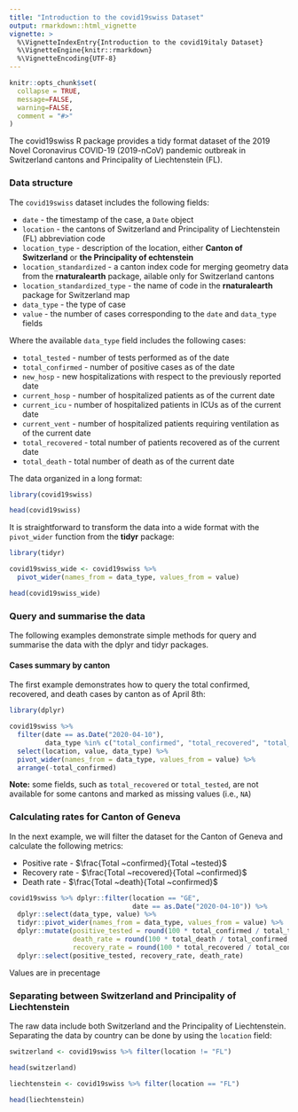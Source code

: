 ```yaml
---
title: "Introduction to the covid19swiss Dataset"
output: rmarkdown::html_vignette
vignette: >
  %\VignetteIndexEntry{Introduction to the covid19italy Dataset}
  %\VignetteEngine{knitr::rmarkdown}
  %\VignetteEncoding{UTF-8}
---
```


```r
knitr::opts_chunk$set(
  collapse = TRUE,
  message=FALSE, 
  warning=FALSE,
  comment = "#>"
)
```


The covid19swiss R package provides a tidy format dataset of the 2019 Novel Coronavirus COVID-19 (2019-nCoV) pandemic outbreak in Switzerland cantons and Principality of Liechtenstein (FL). 

### Data structure

The `covid19swiss` dataset includes the following fields:

* `date` - the timestamp of the case, a `Date` object
* `location` - the cantons of Switzerland and Principality of Liechtenstein (FL) abbreviation code
* `location_type` - description of the location, either **Canton of Switzerland** or **the Principality of echtenstein**
* `location_standardized` - a canton index code for merging geometry data from the **rnaturalearth** package, ailable only for Switzerland cantons
* `location_standardized_type` - the name of code in the **rnaturalearth** package for Switzerland map
* `data_type` - the type of case
* `value` - the number of cases corresponding to the `date` and `data_type` fields


Where the available `data_type` field includes the following cases:

* `total_tested` - number of tests performed as of the date
* `total_confirmed` - number of positive cases as of the date
* `new_hosp` - new hospitalizations with respect to the previously reported date
* `current_hosp` - number of hospitalized patients as of the current date
* `current_icu` - number of hospitalized patients in ICUs as of the current date
* `current_vent` - number of hospitalized patients requiring ventilation as of the current date
* `total_recovered` - total number of patients recovered as of the current date
* `total_death` - total number of death as of the current date


The data organized in a long format:

```r
library(covid19swiss)

head(covid19swiss)
```


It is straightforward to transform the data into a wide format with the `pivot_wider` function from the **tidyr** package:

```r
library(tidyr)

covid19swiss_wide <- covid19swiss %>% 
  pivot_wider(names_from = data_type, values_from = value)

head(covid19swiss_wide)
```


### Query and summarise the data

The following examples demonstrate simple methods for query and summarise the data with the dplyr and tidyr packages. 

#### Cases summary by canton

The first example demonstrates how to query the total confirmed, recovered, and death cases by canton as of April 8th:

```r
library(dplyr)

covid19swiss %>%
  filter(date == as.Date("2020-04-10"),
         data_type %in% c("total_confirmed", "total_recovered", "total_death")) %>%
  select(location, value, data_type) %>%
  pivot_wider(names_from = data_type, values_from = value) %>%
  arrange(-total_confirmed)
```

**Note:** some fields, such as `total_recovered` or `total_tested`, are not available for some cantons and marked as missing values (i.e., `NA`)

### Calculating rates for Canton of Geneva

In the next example, we will filter the dataset for the Canton of Geneva and calculate the following metrics:

* Positive rate - $\frac{Total ~confirmed}{Total ~tested}$
* Recovery rate - $\frac{Total ~recovered}{Total ~confirmed}$
* Death rate - $\frac{Total ~death}{Total ~confirmed}$



```r
covid19swiss %>% dplyr::filter(location == "GE",
                               date == as.Date("2020-04-10")) %>%
  dplyr::select(data_type, value) %>%
  tidyr::pivot_wider(names_from = data_type, values_from = value) %>%
  dplyr::mutate(positive_tested = round(100 * total_confirmed / total_tested, 2),
                death_rate = round(100 * total_death / total_confirmed, 2),
                recovery_rate = round(100 * total_recovered / total_confirmed, 2)) %>%
  dplyr::select(positive_tested, recovery_rate, death_rate) 
```

Values are in precentage


### Separating between Switzerland and Principality of Liechtenstein

The raw data include both Switzerland and the Principality of Liechtenstein. Separating the data by country can be done by using the `location` field:

```r
switzerland <- covid19swiss %>% filter(location != "FL")

head(switzerland)

liechtenstein <- covid19swiss %>% filter(location == "FL")

head(liechtenstein)
```



